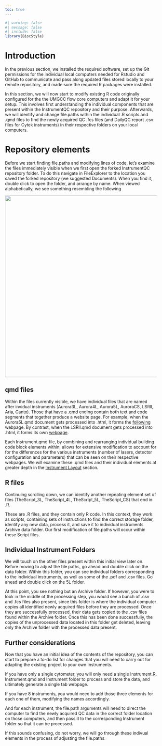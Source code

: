 ```yaml
---
toc: true
---
```


```r
#| warning: false
#| message: false
#| include: false
library(BiocStyle)
```


# Introduction
In the previous section, we installed the required software, set up the Git permissions for the individual local computers needed for Rstudio and GitHub to communicate and pass along updated files stored locally to your remote repository, and made sure the required R packages were installed. 

In this section, we will now start to modify existing R code originally configured for the the UMGCC flow core computers and adapt it for your setup. This involves first understanding the individual components that are present within the InstrumentQC repository and their purpose. Afterwards, we will identify and change file.paths within the individual .R scripts and .qmd files to find the newly acquired QC .fcs files (and DailyQC report .csv files for Cytek instruments) in their respective folders on your local computers.

# Repository elements

Before we start finding file.paths and modifying lines of code, let's examine the files immediately visible when we first open the forked InstrumentQC repository folder. To do this navigate in FileExplorer to the location you saved the forked repository (we suggested Documents). When you find it, double click to open the folder, and arrange by name. When viewed alphabetically, we see something resembling the following

![](images/01_Structure.png){fig-align="center" width="600"}

## qmd files

Within the files currently visible, we have individual files that are named after invidual instruments (Aurora3L, Aurora4L, Aurora5L, AuroraCS, LSRII, Aria, Canto). Those that have a .qmd ending contain both text and code segments that together produce a website page. For example, when the Aurora5L.qmd document gets processed into .html, it forms the [following](https://umgccfcss.github.io/InstrumentQC/Aurora5L.html) webpage. By contrast, when the LSRII.qmd document gets processed into .html, it forms its own [webpage](https://umgccfcss.github.io/InstrumentQC/LSRII.html). 

Each Instrument.qmd file, by combining and rearranging individual building code block elements within, allows for extensive modification to account for for the differences for the various instruments (number of lasers, detector configuration and parameters) that can be seen on their respective webpages. We will examine these .qmd files and their individual elements at greater depth in the [Instrument Layout](InstrumentLayout.qmd) section. 

## R files

Continuing scrolling down, we can identify another repeating element set of files (TheScript_3L, TheScript_4L, TheScript_5L, TheScript_CS) that end in .R.

These are .R files, and they contain only R code. In this context, they work as scripts, containing sets of instructions to find the correct storage folder, identify any new data, process it, and save it to individual instruments Archive data folder. Our first modification of file.paths will occur within these Script files. 


## Individual Instrument Folders
We will touch on the other files present within this initial view later on. Before moving to adjust the file paths, go ahead and double click on the data folder. Within this folder, you can see individual folders corresponding to the individual instruments, as well as some of the .pdf and .csv files. Go ahead and double click on the 5L folder. 

At this point, you see nothing but an Archive folder. If however, you were to look in the middle of the processing step, you would see a bunch of .csv and .fcs files also present, since this folder is where the individual computer copies all identified newly acquired files before they are processed. Once they are successfully processed, their data gets copied to the .csv files found within the Archive folder. Once this has been done successfully, the copies of the unprocessed data located in this folder get deleted, leaving only the Archive folder with the processed data present.

## Further considerations

Now that you have an initial idea of the contents of the repository, you can start to prepare a to-do list for changes that you will need to carry out for adapting the existing project to your own instruments. 

If you have only a single cytometer, you will only need a single Instrument.R, Instrument.qmd and Instrument folder to process and store the data, and ultimately generate a single tab webpage. 

If you have 8 instruments, you would need to add those three elements for each one of them, modifying the names accordingly. 

And for each instrument, the file.path arguments will need to direct the computer to find the newly acquired QC data in the correct folder location on those computers, and then pass it to the corresponding Instrument folder so that it can be processed. 

If this sounds confusing, do not worry, we will go through these indivual elements in the process of adjusting the file.paths. 